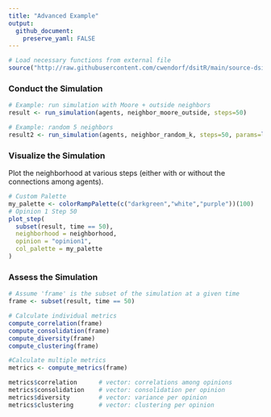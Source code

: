 ```yaml
---
title: "Advanced Example"
output:
  github_document:
    preserve_yaml: FALSE
---
```


```r
# Load necessary functions from external file
source("http://raw.githubusercontent.com/cwendorf/dsitR/main/source-dsitR.R")
```

### Conduct the Simulation

```r
# Example: run simulation with Moore + outside neighbors
result <- run_simulation(agents, neighbor_moore_outside, steps=50)

# Example: random 5 neighbors
result2 <- run_simulation(agents, neighbor_random_k, steps=50, params=list(k=5))
```

### Visualize the Simulation

Plot the neighborhood at various steps (either with or without the connections among agents).

```r
# Custom Palette
my_palette <- colorRampPalette(c("darkgreen","white","purple"))(100)
# Opinion 1 Step 50
plot_step(
  subset(result, time == 50),
  neighborhood = neighborhood,
  opinion = "opinion1",
  col_palette = my_palette
)
```

### Assess the Simulation

```r
# Assume 'frame' is the subset of the simulation at a given time
frame <- subset(result, time == 50)

# Calculate individual metrics
compute_correlation(frame)
compute_consolidation(frame)
compute_diversity(frame)
compute_clustering(frame)

#Calculate multiple metrics
metrics <- compute_metrics(frame)

metrics$correlation      # vector: correlations among opinions
metrics$consolidation    # vector: consolidation per opinion
metrics$diversity        # vector: variance per opinion
metrics$clustering       # vector: clustering per opinion
```

